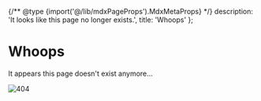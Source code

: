 {/** @type {import('@/lib/mdxPageProps').MdxMetaProps} */}
description: 'It looks like this page no longer exists.',
title: 'Whoops'
};

# Whoops

It appears this page doesn't exist anymore...

<img
  src="https://media.giphy.com/media/3o7aDcz2YkK1M1pP1C/giphy.gif"
  alt="404"
/>
